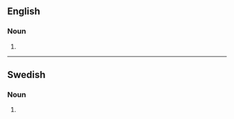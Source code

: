 ==English==

===Noun===
{{head|en|noun form}}

# {{plural of|en|oboist}}

----

==Swedish==

===Noun===
{{head|sv|noun form}}

# {{sv-noun-form-indef-gen|oboist}}